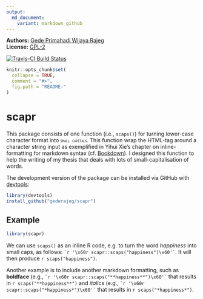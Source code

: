 ```yaml
---
output:
  md_document:
    variant: markdown_github
---
```


<!-- README.md is generated from README.Rmd. Please edit that file -->
**Authors:** [Gede Primahadi Wijaya Rajeg](https://figshare.com/authors/Gede_Primahadi_Wijaya_Rajeg/1234749)<br/>
**License:** [GPL-2](https://www.gnu.org/licenses/old-licenses/gpl-2.0.en.html)<br/>

[![Travis-CI Build Status](https://travis-ci.org/gederajeg/scapr.svg?branch=master)](https://travis-ci.org/gederajeg/scapr)

```r
knitr::opts_chunk$set(
  collapse = TRUE,
  comment = "#>",
  fig.path = "README-"
)
```

# scapr

This package consists of one function (i.e., `scaps()`) for turning lower-case character format into <span style = "font-variant:small-caps;">`small capitals`</span>. This function wrap the HTML-tag around a character string input as exemplified in Yihui Xie's chapter on inline-formatting for markdown syntax (cf.  [Bookdown](https://bookdown.org/yihui/bookdown/markdown-syntax.html)). I designed this function to help the writing of my thesis that deals with lots of small-capitalisation of words.

The development version of the package can be installed via GitHub with [devtools](https://github.com/hadley/devtools):

```r
library(devtools)
install_github("gederajeg/scapr")
```

## Example

```r
library(scapr)
```


We can use `scaps()` as an inline R code, e.g. to turn the word *happiness* into small caps, as follows: `` `r '\x60r scapr::scaps("happiness")\x60'` ``. It will then produce `r scaps("happiness")`.

Another example is to include another markdown formatting, such as **boldface** (e.g., `` `r '\x60r scapr::scaps("**happiness**")\x60'` `` that results in `r scaps("**happiness**")` and *italics* (e.g., `` `r '\x60r scapr::scaps("*happiness*")\x60'` `` that results in `r scaps("*happiness*")`.
